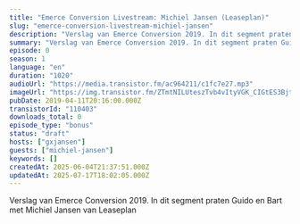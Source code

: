 ```yaml
---
title: "Emerce Conversion Livestream: Michiel Jansen (Leaseplan)"
slug: "emerce-conversion-livestream-michiel-jansen"
description: "Verslag van Emerce Conversion 2019. In dit segment praten Guido en Bart met Michiel Jansen van Leaseplan"
summary: "Verslag van Emerce Conversion 2019. In dit segment praten Guido en Bart met Michiel Jansen van Leaseplan"
episode: 0
season: 1
language: "en"
duration: "1020"
audioUrl: "https://media.transistor.fm/ac964211/c1fc7e27.mp3"
imageUrl: "https://img.transistor.fm/ZTmtNILUteszTvb4vItyVGK_CIGtES3BjtcjV9p9roA/rs:fill:3000:3000:1/q:60/aHR0cHM6Ly9pbWct/dXBsb2FkLXByb2R1/Y3Rpb24udHJhbnNp/c3Rvci5mbS9lcGlz/b2RlLzExMDQwMy8x/NjAyMDc1NzMzLWFy/dHdvcmsuanBn.webp"
pubDate: 2019-04-11T20:16:00.000Z
transistorId: "110403"
downloads_total: 0
episode_type: "bonus"
status: "draft"
hosts: ["gxjansen"]
guests: ["michiel-jansen"]
keywords: []
createdAt: 2025-06-04T21:37:51.000Z
updatedAt: 2025-07-17T18:02:05.000Z
---
```


Verslag van Emerce Conversion 2019. In dit segment praten Guido en Bart met Michiel Jansen van Leaseplan
